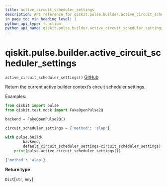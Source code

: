 ```yaml
---
title: active_circuit_scheduler_settings
description: API reference for qiskit.pulse.builder.active_circuit_scheduler_settings
in_page_toc_min_heading_level: 1
python_api_type: function
python_api_name: qiskit.pulse.builder.active_circuit_scheduler_settings
---
```


# qiskit.pulse.builder.active\_circuit\_scheduler\_settings

<span id="qiskit.pulse.builder.active_circuit_scheduler_settings" />

`active_circuit_scheduler_settings()` [GitHub](https://github.com/qiskit/qiskit/tree/stable/0.19/qiskit/pulse/builder.py "view source code")

Return the current active builder context’s circuit scheduler settings.

Examples:

```python
from qiskit import pulse
from qiskit.test.mock import FakeOpenPulse2Q

backend = FakeOpenPulse2Q()

circuit_scheduler_settings = {'method': 'alap'}

with pulse.build(
        backend,
        default_circuit_scheduler_settings=circuit_scheduler_settings):
    print(pulse.active_circuit_scheduler_settings())
```

```python
{'method': 'alap'}
```

**Return type**

`Dict`\[`str`, `Any`]

